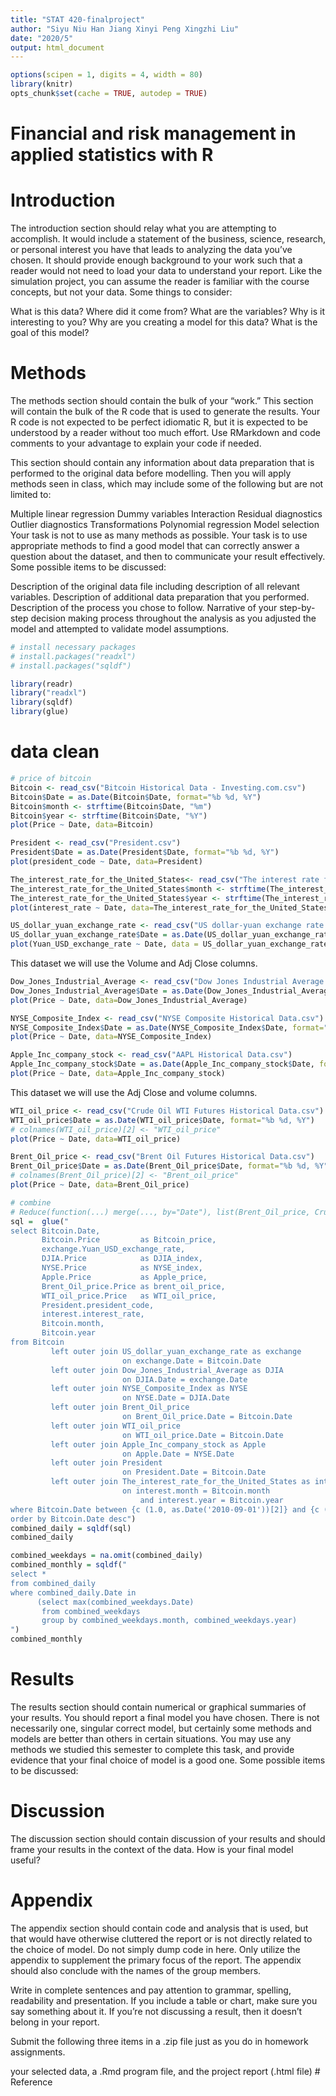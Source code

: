 ```yaml
---
title: "STAT 420-finalproject"
author: "Siyu Niu Han Jiang Xinyi Peng Xingzhi Liu"
date: "2020/5"
output: html_document
---
```




```r
options(scipen = 1, digits = 4, width = 80)
library(knitr)
opts_chunk$set(cache = TRUE, autodep = TRUE)
```




# Financial and risk management in applied statistics with R




# Introduction 
The introduction section should relay what you are attempting to accomplish. It would include a statement of the business, science, research, or personal interest you have that leads to analyzing the data you’ve chosen. It should provide enough background to your work such that a reader would not need to load your data to understand your report. Like the simulation project, you can assume the reader is familiar with the course concepts, but not your data. Some things to consider:

What is this data? Where did it come from? What are the variables? Why is it interesting to you?
Why are you creating a model for this data? What is the goal of this model?


# Methods 

The methods section should contain the bulk of your “work.” This section will contain the bulk of the R code that is used to generate the results. Your R code is not expected to be perfect idiomatic R, but it is expected to be understood by a reader without too much effort. Use RMarkdown and code comments to your advantage to explain your code if needed.

This section should contain any information about data preparation that is performed to the original data before modelling. Then you will apply methods seen in class, which may include some of the following but are not limited to:

Multiple linear regression
Dummy variables
Interaction
Residual diagnostics
Outlier diagnostics
Transformations
Polynomial regression
Model selection
Your task is not to use as many methods as possible. Your task is to use appropriate methods to find a good model that can correctly answer a question about the dataset, and then to communicate your result effectively. Some possible items to be discussed:

Description of the original data file including description of all relevant variables.
Description of additional data preparation that you performed.
Description of the process you chose to follow.
Narrative of your step-by-step decision making process throughout the analysis as you adjusted the model and attempted to validate model assumptions.
```r
# install necessary packages
# install.packages("readxl")
# install.packages("sqldf")
```

```r
library(readr)
library("readxl")
library(sqldf)
library(glue)
```

# data clean
```r
# price of bitcoin
Bitcoin <- read_csv("Bitcoin Historical Data - Investing.com.csv")
Bitcoin$Date = as.Date(Bitcoin$Date, format="%b %d, %Y")
Bitcoin$month <- strftime(Bitcoin$Date, "%m")
Bitcoin$year <- strftime(Bitcoin$Date, "%Y")
plot(Price ~ Date, data=Bitcoin)
```
```r
President <- read_csv("President.csv")
President$Date = as.Date(President$Date, format="%b %d, %Y")
plot(president_code ~ Date, data=President)
```

```r
The_interest_rate_for_the_United_States<- read_csv("The interest rate for the United States, from 2010 - 2020.csv")
The_interest_rate_for_the_United_States$month <- strftime(The_interest_rate_for_the_United_States$Date, "%m")
The_interest_rate_for_the_United_States$year <- strftime(The_interest_rate_for_the_United_States$Date, "%Y")
plot(interest_rate ~ Date, data=The_interest_rate_for_the_United_States)
```

```r
US_dollar_yuan_exchange_rate <- read_csv("US dollar-yuan exchange rate.csv")
US_dollar_yuan_exchange_rate$Date = as.Date(US_dollar_yuan_exchange_rate$Date, format="%m/%d/%y")
plot(Yuan_USD_exchange_rate ~ Date, data = US_dollar_yuan_exchange_rate)
```

This dataset we will use the Volume and Adj Close columns.


```r
Dow_Jones_Industrial_Average <- read_csv("Dow Jones Industrial Average Historical Data.csv")
Dow_Jones_Industrial_Average$Date = as.Date(Dow_Jones_Industrial_Average$Date, format="%b %d, %Y")
plot(Price ~ Date, data=Dow_Jones_Industrial_Average)
```
```r
NYSE_Composite_Index <- read_csv("NYSE Composite Historical Data.csv")
NYSE_Composite_Index$Date = as.Date(NYSE_Composite_Index$Date, format="%b %d, %Y")
plot(Price ~ Date, data=NYSE_Composite_Index)
```


```r
Apple_Inc_company_stock <- read_csv("AAPL Historical Data.csv")
Apple_Inc_company_stock$Date = as.Date(Apple_Inc_company_stock$Date, format="%b %d, %Y")
plot(Price ~ Date, data=Apple_Inc_company_stock)
```
This dataset we will use the Adj Close and volume columns.

```r
WTI_oil_price <- read_csv("Crude Oil WTI Futures Historical Data.csv")
WTI_oil_price$Date = as.Date(WTI_oil_price$Date, format="%b %d, %Y")
# colnames(WTI_oil_price)[2] <- "WTI_oil_price"
plot(Price ~ Date, data=WTI_oil_price)

Brent_Oil_price <- read_csv("Brent Oil Futures Historical Data.csv")
Brent_Oil_price$Date = as.Date(Brent_Oil_price$Date, format="%b %d, %Y")
# colnames(Brent_Oil_price)[2] <- "Brent_oil_price"
plot(Price ~ Date, data=Brent_Oil_price)
```

```r
# combine
# Reduce(function(...) merge(..., by="Date"), list(Brent_Oil_price, Crude_Oil_price, Apple_compact))
sql =  glue("
select Bitcoin.Date,
       Bitcoin.Price         as Bitcoin_price,
       exchange.Yuan_USD_exchange_rate,
       DJIA.Price            as DJIA_index,
       NYSE.Price            as NYSE_index,
       Apple.Price           as Apple_price,
       Brent_Oil_price.Price as brent_oil_price,
       WTI_oil_price.Price   as WTI_oil_price,
       President.president_code,
       interest.interest_rate,
       Bitcoin.month,
       Bitcoin.year
from Bitcoin
         left outer join US_dollar_yuan_exchange_rate as exchange
                         on exchange.Date = Bitcoin.Date
         left outer join Dow_Jones_Industrial_Average as DJIA
                         on DJIA.Date = exchange.Date
         left outer join NYSE_Composite_Index as NYSE
                         on NYSE.Date = DJIA.Date
         left outer join Brent_Oil_price
                         on Brent_Oil_price.Date = Bitcoin.Date
         left outer join WTI_oil_price
                         on WTI_oil_price.Date = Bitcoin.Date
         left outer join Apple_Inc_company_stock as Apple
                         on Apple.Date = NYSE.Date
         left outer join President
                         on President.Date = Bitcoin.Date
         left outer join The_interest_rate_for_the_United_States as interest
                         on interest.month = Bitcoin.month
                             and interest.year = Bitcoin.year
where Bitcoin.Date between {c (1.0, as.Date('2010-09-01'))[2]} and {c (1.0, as.Date('2020-04-30'))[2]}
order by Bitcoin.Date desc")
combined_daily = sqldf(sql)
combined_daily

combined_weekdays = na.omit(combined_daily)
combined_monthly = sqldf("
select *
from combined_daily
where combined_daily.Date in
      (select max(combined_weekdays.Date)
       from combined_weekdays
       group by combined_weekdays.month, combined_weekdays.year)
")
combined_monthly
```


# Results 
The results section should contain numerical or graphical summaries of your results. You should report a final model you have chosen. There is not necessarily one, singular correct model, but certainly some methods and models are better than others in certain situations. You may use any methods we studied this semester to complete this task, and provide evidence that your final choice of model is a good one. Some possible items to be discussed:


# Discussion
The discussion section should contain discussion of your results and should frame your results in the context of the data. How is your final model useful?

# Appendix
The appendix section should contain code and analysis that is used, but that would have otherwise cluttered the report or is not directly related to the choice of model. Do not simply dump code in here. Only utilize the appendix to supplement the primary focus of the report. The appendix should also conclude with the names of the group members.

Write in complete sentences and pay attention to grammar, spelling, readability and presentation. If you include a table or chart, make sure you say something about it. If you’re not discussing a result, then it doesn’t belong in your report.

Submit the following three items in a .zip file just as you do in homework assignments.

your selected data,
a .Rmd program file,
and the project report (.html file)
# Reference



